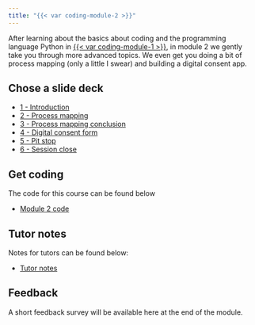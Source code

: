 ```yaml
---
title: "{{< var coding-module-2 >}}"
---
```


After learning about the basics about coding and the programming language Python in [{{< var coding-module-1 >}}](../module-1/index.qmd), in module 2 we gently take you through more advanced topics. We even get you doing a bit of process mapping (only a little I swear) and building a digital consent app.

## Chose a slide deck

<ul>
  <li><a href="1-introduction.html" target="_blank">1 - Introduction</a></li>
  <li><a href="2-process-mapping.html" target="_blank">2 - Process mapping</a></li>
  <li><a href="3-process-mapping-conclusion.html" target="_blank">3 - Process mapping conclusion</a></li>
  <li><a href="4-digital-consent-form.html" target="_blank">4 - Digital consent form</a></li>
  <li><a href="5-pit-stop.html" target="_blank">5 - Pit stop</a></li>
  <li><a href="6-session-close.html" target="_blank">6 - Session close</a></li>
</ul>


## Get coding

The code for this course can be found below
<ul>
  <li><a href="https://github.com/letsdodigital/coding-hands-on" target="_blank">Module 2 code</a></li>
</ul>


## Tutor notes

Notes for tutors can be found below:

<ul>
  <li><a href="tutor-notes.html" target="_blank">Tutor notes</a></li>
</ul>


## Feedback

A short feedback survey will be available here at the end of the module.
